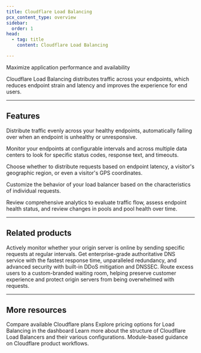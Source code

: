 ```yaml
---
title: Cloudflare Load Balancing
pcx_content_type: overview
sidebar:
  order: 1
head:
  - tag: title
    content: Cloudflare Load Balancing

---
```



<Description>

Maximize application performance and availability 
</Description>

<Plan id="traffic.load_balancing.properties.availability.summary" />

Cloudflare Load Balancing distributes traffic across your <GlossaryTooltip term="endpoint" link="/glossary/?term=endpoint">endpoints</GlossaryTooltip>, which reduces endpoint strain and latency and improves the experience for end users.

<Render file="non-contract-enablement" product="fundamentals" />

***

## Features

<Feature header="Load balancing and failover" href="/load-balancing/load-balancers/">

Distribute traffic evenly across your healthy endpoints, automatically failing over when an endpoint is unhealthy or unresponsive.


</Feature>

<Feature header="Active monitoring" href="/load-balancing/monitors/">

Monitor your endpoints at configurable intervals and across multiple data centers to look for specific status codes, response text, and timeouts.


</Feature>

<Feature header="Intelligent routing" href="/load-balancing/understand-basics/traffic-steering/">

Choose whether to distribute requests based on endpoint latency, a visitor's geographic region, or even a visitor's GPS coordinates.


</Feature>

<Feature header="Custom rules" href="/load-balancing/additional-options/load-balancing-rules/">

Customize the behavior of your load balancer based on the characteristics of individual requests.


</Feature>

<Feature header="Analytics" href="/load-balancing/reference/load-balancing-analytics/">

Review comprehensive analytics to evaluate traffic flow, assess endpoint health status, and review changes in pools and pool health over time.


</Feature>

***

## Related products

<RelatedProduct header="Standalone Health Checks" href="/health-checks/" product="health-checks">
Actively monitor whether your origin server is online by sending specific requests at regular intervals. 
</RelatedProduct>

<RelatedProduct header="DNS" href="/dns/" product="dns">
Get enterprise-grade authoritative DNS service with the fastest response time, unparalleled redundancy, and advanced security with built-in DDoS mitigation and DNSSEC. 
</RelatedProduct>

<RelatedProduct header="Waiting Room" href="/waiting-room/" product="waiting-room">
Route excess users to a custom-branded waiting room, helping preserve customer experience and protect origin servers from being overwhelmed with requests. 
</RelatedProduct>

***

## More resources

<CardGrid>

<LinkTitleCard title="Plans" href="https://www.cloudflare.com/plans/#overview" icon="document">
Compare available Cloudflare plans
</LinkTitleCard>

<LinkTitleCard title="Pricing" href="https://dash.cloudflare.com/?to=/:account/:zone/traffic/load-balancing/" icon="seti:shell">
Explore pricing options for Load Balancing in the dashboard
</LinkTitleCard>

<LinkTitleCard title="Reference Architecture" href="/reference-architecture/architectures/load-balancing/" icon="pen">
Learn more about the structure of Cloudflare Load Balancers and their various configurations.
</LinkTitleCard>

<LinkTitleCard title="Learning Paths" href="/learning-paths/" icon="open-book">
Module-based guidance on Cloudflare product workflows. 
</LinkTitleCard>

</CardGrid>
